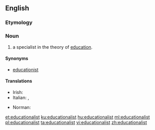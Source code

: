 ==English==

===Etymology===
{{suffix|educational|ist|lang=en}}

===Noun===
{{en-noun}}

# a specialist in the theory of [[education]].

====Synonyms====
* [[educationist]]

====Translations====
{{trans-top|specialist in the theory of education}}
* Irish: {{t|ga|oideachasóir|m}}
* Italian: {{t+|it|educatore|m}}, {{t|it|educatrice|f}}
{{trans-mid}}
* Norman: {{t|nrf|êducâtionnaliste|m|f}}
{{trans-bottom}}

[[et:educationalist]]
[[ku:educationalist]]
[[hu:educationalist]]
[[ml:educationalist]]
[[pl:educationalist]]
[[ta:educationalist]]
[[vi:educationalist]]
[[zh:educationalist]]